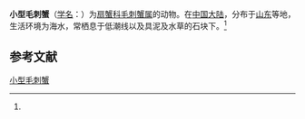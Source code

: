 {{Speciesbox
| name = 小型毛刺蟹
| status = 
| status_system = 
| image = 
| genus = Pilumnus
| species = spinulus
| authority = (Shen, 1932)<ref name='id11832'>{{cite web| url =http://www.bioinfo.cn/db05/BjdwSpecies.php?action=view&id=11832| title =小型毛刺蟹| work =《中国动物物种编目数据库》| publisher =中国科学院微生物研究所| author =中国科学院动物研究所| accessdate =2009-04-28| deadurl =yes| archiveurl =https://web.archive.org/web/20160305034323/http://www.bioinfo.cn/db05/BjdwSpecies.php?action=view&id=11832| archivedate =2016-03-05}}</ref>
}}

'''小型毛刺蟹'''（[[学名|学名]]：{{lang|la|''Pilumnus spinulus''}}）为[[扇蟹科|扇蟹科]][[毛刺蟹属|毛刺蟹属]]的动物。在[[中国大陆|中国大陆]]，分布于[[山东|山东]]等地，生活环境为海水，常栖息于低潮线以及具泥及水草的石块下。<ref name='id11832'/>

== 参考文献 ==
{{reflist}}

{{Wikispecies|Pilumnus spinulus}}
{{Taxonbar|from=Q14106773}}

[[Category:毛刺蟹属|小型毛刺蟹]]


{{螃蟹小作品}}